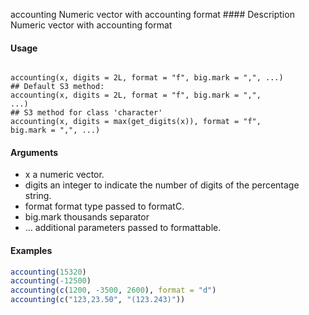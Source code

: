 
accounting Numeric vector with accounting format
#### Description
Numeric vector with accounting format

#### Usage
<pre><code>
accounting(x, digits = 2L, format = "f", big.mark = ",", ...)
## Default S3 method:
accounting(x, digits = 2L, format = "f", big.mark = ",",
...)
## S3 method for class 'character'
accounting(x, digits = max(get_digits(x)), format = "f",
big.mark = ",", ...)
</code></pre>

#### Arguments
* x a numeric vector.
* digits an integer to indicate the number of digits of the percentage string.
* format format type passed to formatC.
* big.mark thousands separator
* ... additional parameters passed to formattable.

#### Examples

```r
accounting(15320)
accounting(-12500)
accounting(c(1200, -3500, 2600), format = "d")
accounting(c("123,23.50", "(123.243)"))


```
